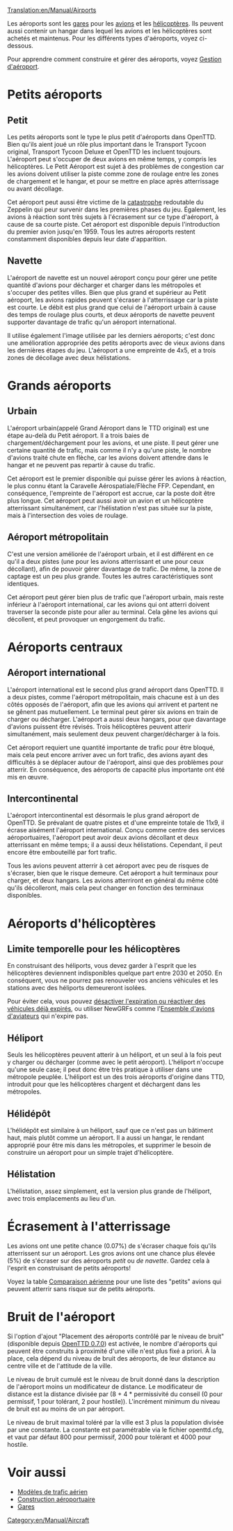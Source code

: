 [[Translation:en/Manual/Airports]]

Les aéroports sont les [[fr/Manual/Gares|gares]] pour les [[fr/Manual/Avions|avions]] et les [[fr/Manual/Avions|hélicoptères]]. Ils peuvent aussi contenir un hangar dans lequel les avions et les hélicoptères sont achetés et maintenus. Pour les différents types d'aéroports, voyez ci-dessous.

Pour apprendre comment construire et gérer des aéroports, voyez [[fr/Manual/Construction Aéroportuaire|Gestion d'aéroport]].

=Petits aéroports=

==Petit==
{{fr/Manual/Aéroport|Libellé=Petit aéroport|image=en/Manual/Airport s.png|Service=|Pistes=1|Passerelles=2|Héli=1 (aux terminaux)|taille=3 x 4|hangars=1|captage=4|bruit=3}}

Les petits aéroports sont le type le plus petit d'aéroports dans OpenTTD. Bien qu'ils aient joué un rôle plus important dans le Transport Tycoon original, Transport Tycoon Deluxe et OpenTTD les incluent toujours. L'aéroport peut s'occuper de deux avions en même temps, y compris les hélicoptères. Le Petit Aéroport est sujet à des problèmes de congestion car les avions doivent utiliser la piste comme zone de roulage entre les zones de chargement et le hangar, et pour se mettre en place après atterrissage ou avant décollage.

Cet aéroport peut aussi être victime de la [[fr/Manual/Catastrophes|catastrophe]] redoutable du Zeppelin qui peur survenir dans les premières phases du jeu. Également, les avions à réaction sont très sujets à l'écrasement sur ce type d'aéroport, à cause de sa courte piste.
Cet aéroport est disponible depuis l'introduction du premier avion jusqu'en 1959. Tous les autres aéroports restent constamment disponibles depuis leur date d'apparition.

{{en/-}}

==Navette==
{{fr/Manual/Aéroport|Libellé=Aéroport de navette|image=en/Manual/Commuterairport.png|imagewidth=300px|Service=1983|Pistes=1|Passerelles=3|Héli=2|taille=4 x 5|hangars=1|captage=4|bruit=4}}

L'aéroport de navette est un nouvel aéroport conçu pour gérer une petite quantité d'avions pour décharger et charger dans les métropoles et s'occuper des petites villes. Bien que plus grand et supérieur au Petit aéroport, les avions rapides peuvent s'écraser à l'atterrissage car la piste est courte. Le débit est plus grand que celui de l'aéroport urbain à cause des temps de roulage plus courts, et deux aéroports de navette peuvent supporter davantage de trafic qu'un aéroport international.

Il utilise également l'image utilisée par les derniers aéroports; c'est donc une amélioration appropriée des petits aéroports avec de vieux avions dans les dernières étapes du jeu. L'aéroport a une empreinte de 4x5, et a trois zones de décollage avec deux hélistations.

{{en/-}}

=Grands aéroports=

==Urbain==
{{fr/Manual/Aéroport|Libellé=Aéroport urbain|image=en/Manual/Airport c.png|imagewidth=300px|Service=1955|Pistes=1|Passerelles=3|Héli=1 (aux terminaux)|taille=6 x 6|hangars=1|captage=5|bruit=5}}

L'aéroport urbain(appelé Grand Aéroport dans le TTD original) est une étape au-delà du Petit aéroport. Il a trois baies de chargement/déchargement pour les avions, et une piste. Il peut gérer une certaine quantité de trafic, mais comme il n'y a qu'une piste, le nombre d'avions traité chute en flèche, car les avions doivent attendre dans le hangar et ne peuvent pas repartir à cause du trafic.

Cet aéroport est le premier disponible qui puisse gérer les avions à réaction, le plus connu étant la Caravelle Aérospatiale/Flèche FFP. Cependant, en conséquence, l'empreinte de l'aéroport est accrue, car la poste doit être plus longue. Cet aéroport peut aussi avoir un avion et un hélicoptère atterrissant simultanément, car l'hélistation n'est pas située sur la piste, mais à l'intersection des voies de roulage.

{{en/-}}

==Aéroport métropolitain==
{{fr/Manual/Aéroport|Libellé=Aéroport métropolitain|image=en/Manual/Airport m.png|imagewidth=300px|Service=1980|Pistes=2|Passerelles=3|Héli=1 (aux terminaux)|taille=6 x 6|hangars=1|captage=6|bruit=8}}

C'est une version améliorée de l'aéroport urbain, et il est différent en ce qu'il a deux pistes (une pour les avions atterrissant et une pour ceux décollant), afin de pouvoir gérer davantage de trafic. De même, la zone de captage est un peu plus grande. Toutes les autres caractéristiques sont identiques.

Cet aéroport peut gérer bien plus de trafic que l'aéroport urbain, mais reste inférieur à l'aéroport international, car les avions qui ont atterri doivent traverser la seconde piste pour aller au terminal. Cela gêne les avions qui décollent, et peut provoquer un engorgement du trafic.

{{en/-}}

=Aéroports centraux=

==Aéroport international==
{{fr/Manual/Aéroport|Libellé=Aéroport international|image=en/Manual/Airport i.png|imagewidth=300px|Service=1990|Pistes=2|Passerelles=6|Héli=2|taille=7 x 7|hangars=2|captage=8|bruit=17}}

L'aéroport international est le second plus grand aéroport dans OpenTTD. Il a deux pistes, comme l'aéroport métropolitain, mais chacune est à un des côtés opposés de l'aéroport, afin que les avions qui arrivent et partent ne se gênent pas mutuellement. Le terminal peut gérer six avions en train de charger ou décharger. L'aéroport a aussi deux hangars, pour que davantage d'avions puissent être révisés. Trois hélicoptères peuvent atterir simultanément, mais seulement deux peuvent charger/décharger à la fois.

Cet aéroport requiert une quantité importante de trafic pour être bloqué, mais cela peut encore arriver avec un fort trafic, des avions ayant des difficultés à se déplacer autour de l'aéroport, ainsi que des problèmes pour atterrir. En conséquence, des aéroports de capacité plus importante ont été mis en œuvre.
{{en/-}}

==Intercontinental==
{{fr/Manual/Aéroport|Libellé=Aéroport intercontinental|image=en/Manual/Intercontinentalairport.png|imagewidth=300px|Service=2002|Pistes=4 (deux de décollage, deux d'atterrissage)|Passerelles=8|Héli=2|taille=11 x 9|hangars=2|captage=10|bruit=25}}

L'aéroport intercontinental est désormais le plus grand aéroport de OpenTTD. Se prévalant de quatre pistes et d'une empreinte totale de 11x9, il écrase aisément l'aéroport international. Conçu comme centre des services aéroportuaires, l'aéroport peut avoir deux avions décollant et deux atterrissant en même temps; il a aussi deux hélistations. Cependant, il peut encore être embouteillé par fort trafic.

Tous les avions peuvent atterrir à cet aéroport avec peu de risques de s'écraser, bien que le risque demeure. Cet aéroport a huit terminaux pour charger, et deux hangars. Les avions atterriront en général du même côté qu'ils décolleront, mais cela peut changer en fonction des terminaux disponibles.

{{en/-}}

=Aéroports d'hélicoptères=
==Limite temporelle pour les hélicoptères==
En construisant des héliports, vous devez garder à l'esprit que les hélicoptères deviennent indisponibles quelque part entre 2030 et 2050. En conséquent, vous ne pourrez pas renouveler vos anciens véhicules et les stations avec des héliports demeureront isolées.

Pour éviter cela, vous pouvez [[fr/Archive/Manual/Settings/Pas d'expiration des véhicules|désactiver l'expiration ou réactiver des véhicules déjà expirés]], ou utiliser NewGRFs comme l'[[fr/Community/NewGRF/Ensemble d'avions d'aviateurs|Ensemble d'avions d'aviateurs]] qui n'expire pas.

==Héliport==
{{fr/Manual/Aéroport|Libellé=Héliport|image=en/Manual/Heliport.png|Service=1963|Pistes=N/A|Passerelles=N/A|Héli=1|taille=1 x 1|hangars=N/A|captage=4|bruit=1}}

Seuls les hélicoptères peuvent atterir à un héliport, et un seul à la fois peut y charger ou décharger (comme avec le petit aéroport). L'héliport n'occupe qu'une seule case; il peut donc être très pratique à utiliser dans une métropole peuplée. L'héliport est un des trois aéroports d'origine dans TTD, introduit pour que les hélicoptères chargent et déchargent dans les métropoles.

{{en/-}}

==Hélidépôt==
{{fr/Manual/Aéroport|Libellé=Hélidépôt|image=en/Manual/Helidepot.png|Service=1976|Pistes=N/A|Passerelles=N/A|Héli=1|taille=2 x 2|hangars=1|captage=4|bruit=2}}

L'hélidépôt est similaire à un héliport, sauf que ce n'est pas un bâtiment haut, mais plutôt comme un aéroport. Il a aussi un hangar, le rendant approprié pour être mis dans les métropoles, et supprimer le besoin de construire un aéroport pour un simple trajet d'hélicoptère.

{{en/-}}

==Hélistation==
{{fr/Manual/Aéroport|Libellé=Hélistation|image=en/Manual/Helistation.png|Service=1980|Pistes=N/A|Passerelles=N/A|Héli=3|taille=2 x 4|hangars=1|captage=4|bruit=3}}

L'hélistation, assez simplement, est la version plus grande de l'héliport, avec trois emplacements au lieu d'un.

{{en/-}}

=Écrasement à l'atterrissage=
Les avions ont une petite chance (0.07%) de s'écraser chaque fois qu'ils atterrissent sur un aéroport. Les gros avions ont une chance plus élevée (5%) de s'écraser sur des aéroports ''petit'' ou ''de navette''. Gardez cela à l'esprit en construisant de petits aéroports!

Voyez la table [[fr/Manual/Base Set/Aircraft/Comparaison aérienne|Comparaison aérienne]] pour une liste des "petits" avions qui peuvent atterrir sans risque sur de petits aéroports.

=Bruit de l'aéroport=
Si l'option d'ajout "Placement des aéroports contrôlé par le niveau de bruit" (disponible depuis [[fr/Archive/OpenTTD/OpenTTD 0.7.0|OpenTTD 0.7.0]]) est activée, le nombre d'aéroports qui peuvent être construits à proximité d'une ville n'est plus fixé a priori. À la place, cela dépend du niveau de bruit des aéroports, de leur distance au centre ville et de l'attitude de la ville.

Le niveau de bruit cumulé est le niveau de bruit donné dans la description de l'aéroport moins un modificateur de distance. Le modificateur de distance est la distance divisée par (8 + 4 * permissivité du conseil (0 pour permissif, 1 pour tolérant, 2 pour hostile)). L'incrément minimum du niveau de bruit est au moins de un par aéroport.

Le niveau de bruit maximal toléré par la ville est 3 plus la population divisée par une constante. La constante est paramétrable via le fichier openttd.cfg, et vaut par défaut 800 pour permissif, 2000 pour tolérant et 4000 pour hostile.
{{fr/Disponibilité|0.7}}

=Voir aussi=
*[[fr/Modèles de trafic aérien|Modèles de trafic aérien]]
*[[fr/Manual/Construction Aéroportuaire|Construction aéroportuaire]]
*[[fr/Manual/Gares|Gares]]

[[Category:en/Manual/Aircraft]]